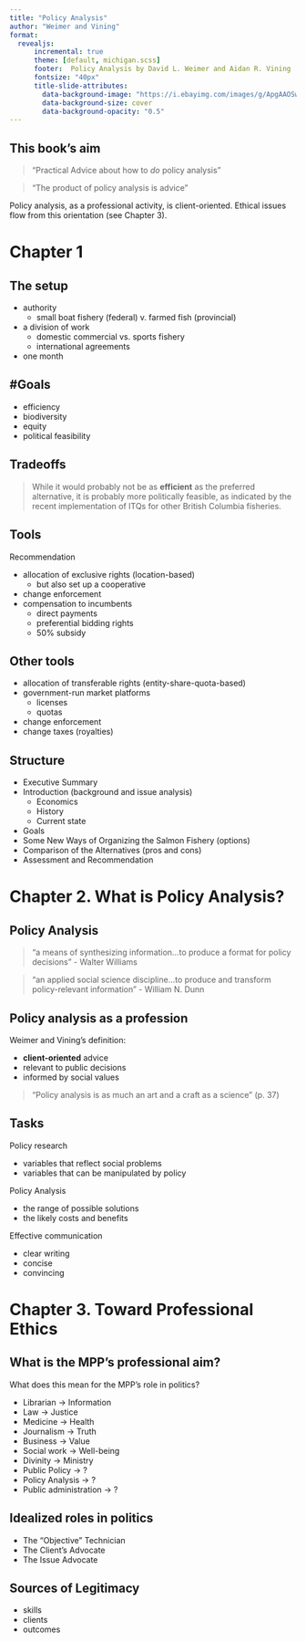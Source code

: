 ```yaml
---
title: "Policy Analysis"
author: "Weimer and Vining"
format: 
  revealjs:
      incremental: true  
      theme: [default, michigan.scss]
      footer:  Policy Analysis by David L. Weimer and Aidan R. Vining
      fontsize: "40px"
      title-slide-attributes:
        data-background-image: "https://i.ebayimg.com/images/g/ApgAAOSwp69f~14S/s-l500.jpg"
        data-background-size: cover
        data-background-opacity: "0.5"
---
```


## This book's aim

> "Practical Advice about how to *do* policy analysis"

> "The product of policy analysis is advice"

Policy analysis, as a professional activity, is client-oriented. Ethical issues flow from this orientation (see Chapter 3).

# Chapter 1

## The setup


- authority
  - small boat fishery (federal) v. farmed fish (provincial)
- a division of work
  - domestic commercial vs. sports fishery
  - international agreements
- one month


## \#Goals

- efficiency
- biodiversity
- equity
- political feasibility

## Tradeoffs 

> While it would probably not be as **efficient** as the preferred alternative, it is probably more politically feasible, as indicated by the recent implementation of ITQs for other British Columbia fisheries.

## Tools 

Recommendation

- allocation of exclusive rights (location-based)
  - but also set up a cooperative
- change enforcement
- compensation to incumbents
  - direct payments
  - preferential bidding rights
  - 50% subsidy

## Other tools 

- allocation of transferable rights (entity-share-quota-based)
- government-run market platforms
  - licenses
  - quotas 
- change enforcement
- change taxes (royalties)

## Structure 

- Executive Summary
- Introduction (background and issue analysis)
  - Economics
  - History
  - Current state
- Goals
- Some New Ways of Organizing the Salmon Fishery (options)
- Comparison of the Alternatives (pros and cons)
- Assessment and Recommendation

# Chapter 2. What is Policy Analysis? 

## Policy Analysis

> "a means of synthesizing information...to produce a format for policy decisions" - Walter Williams

>  "an applied social science discipline...to produce and transform policy-relevant information" - William N. Dunn

## Policy analysis as a profession 

Weimer and Vining's definition: 

- **client-oriented** advice
- relevant to public decisions 
- informed by social values 

> "Policy analysis is as much an art and a craft as a science" (p. 37)

## Tasks 

Policy research 

- variables that reflect social problems 
- variables that can be manipulated by policy

Policy Analysis

- the range of possible solutions 
- the likely costs and benefits 

Effective communication 

- clear writing 
- concise
- convincing 

# Chapter 3. Toward Professional Ethics

## What is the MPP's professional aim? 

What does this mean for the MPP's role in politics?

- Librarian -> Information
- Law -> Justice
- Medicine -> Health
- Journalism -> Truth
- Business -> Value
- Social work -> Well-being
- Divinity -> Ministry
- Public Policy -> ?
- Policy Analysis -> ?
- Public administration -> ?


## Idealized roles in politics 

- The "Objective" Technician 
- The Client's Advocate
- The Issue Advocate 

## {#technician data-menu-title="Technician" background-image="https://www.heritage.org/sites/default/files/inline-images/BG-inflation-reduction-act-chart-page1.gif" background-size="contain"}

## {#issue-advocate data-menu-title="Issue advocate" background-image="https://pbs.twimg.com/media/F7MqgI3XcAAOz12?format=jpg&name=large" background-size="contain"}


## Sources of Legitimacy 

- skills 
- clients 
- outcomes




